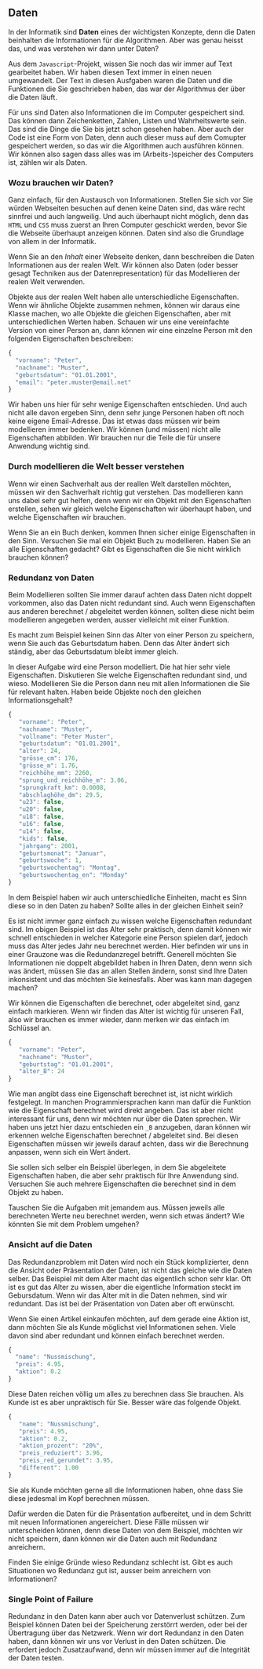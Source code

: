 

<Chapter>

## Daten

In der Informatik sind **Daten** eines der wichtigsten Konzepte, denn die Daten
beinhalten die Informationen für die Algorithmen. Aber was genau heisst das, und
was verstehen wir dann unter Daten?

Aus dem `Javascript`-Projekt, wissen Sie noch das wir immer auf Text gearbeitet
haben. Wir haben diesen Text immer in einen neuen umgewandelt. Der Text in
diesen Ausfgaben waren die Daten und die Funktionen die Sie geschrieben haben,
das war der Algorithmus der über die Daten läuft.

Für uns sind Daten also Informationen die im Computer gespeichert sind. Das
können dann Zeichenketten, Zahlen, Listen und Wahrheitswerte sein. Das sind die
Dinge die Sie bis jetzt schon gesehen haben. Aber auch der Code ist eine Form
von Daten, denn auch dieser muss auf dem Comupter gespeichert werden, so das wir
die Algorithmen auch ausführen können. Wir können also sagen dass alles was im
(Arbeits-)speicher des Computers ist, zählen wir als Daten.

### Wozu brauchen wir Daten?

Ganz einfach, für den Austausch von Informationen. Stellen Sie sich vor Sie
würden Webseiten besuchen auf denen keine Daten sind, das wäre recht sinnfrei
und auch langweilig. Und auch überhaupt nicht möglich, denn das `HTML` und `CSS`
muss zuerst an Ihren Computer geschickt werden, bevor Sie die Webseite überhaupt
anzeigen können. Daten sind also die Grundlage von allem in der Informatik.

Wenn Sie an den _Inhalt_ einer Webseite denken, dann beschreiben die Daten
Informationen aus der realen Welt. Wir können also Daten (oder besser gesagt
Techniken aus der Datenrepresentation) für das Modellieren der realen Welt
verwenden.

<Example title="Modellieren mit Daten" classes="example">

Objekte aus der realen Welt haben alle unterschiedliche Eigenschaften. Wenn wir
ähnliche Objekte zusammen nehmen, können wir daraus eine Klasse machen, wo alle
Objekte die gleichen Eigenschaften, aber mit unterschiedlichen Werten haben.
Schauen wir uns eine vereinfachte Version von einer Person an, dann können wir
eine einzelne Person mit den folgenden Eigenschaften beschreiben:

```javascript
{
  "vorname": "Peter",
  "nachname": "Muster",
  "geburtsdatum": "01.01.2001",
  "email": "peter.muster@email.net"
}
```

Wir haben uns hier für sehr wenige Eigenschaften entschieden. Und auch nicht
alle davon ergeben Sinn, denn sehr junge Personen haben oft noch keine eigene
Email-Adresse. Das ist etwas dass müssen wir beim modellieren immer bedenken.
Wir können (und müssen) nicht alle Eigenschaften abbilden. Wir brauchen nur die
Teile die für unsere Anwendung wichtig sind.

</Example>

### Durch modellieren die Welt besser verstehen

Wenn wir einen Sachverhalt aus der reallen Welt darstellen möchten, müssen wir
den Sachverhalt richtig gut verstehen. Das modellieren kann uns dabei sehr gut
helfen, denn wenn wir ein Objekt mit den Eigenschaften erstellen, sehen wir
gleich welche Eigenschaften wir überhaupt haben, und welche Eigenschaften wir
brauchen.

<Example title="Aufgabe: Objekte selber modellieren">

Wenn Sie an ein Buch denken, kommen Ihnen sicher einige Eigenschaften in den
Sinn. Versuchen Sie mal ein Objekt Buch zu modellieren. Haben Sie an alle
Eigenschaften gedacht? Gibt es Eigenschaften die Sie nicht wirklich brauchen
können?

</Example>

### Redundanz von Daten

Beim Modellieren sollten Sie immer darauf achten dass Daten nicht doppelt
vorkommen, also das Daten nicht redundant sind. Auch wenn Eigenschaften aus
anderen berechnet / abgeleitet werden können, sollten diese nicht beim
modellieren angegeben werden, ausser vielleicht mit einer Funktion.

Es macht zum Beispiel keinen Sinn das Alter von einer Person zu speichern, wenn
Sie auch das Geburtsdatum haben. Denn das Alter ändert sich ständig, aber das
Geburtsdatum bleibt immer gleich.

<Example title="Aufgabe: Redundanz in den Daten reduzieren" classes="exercise">

In dieser Aufgabe wird eine Person modelliert. Die hat hier sehr viele
Eigenschaften. Diskutieren Sie welche Eigenschaften redundant sind, und wieso.
Modellieren Sie die Person dann neu mit allen Informationen die Sie für relevant
halten. Haben beide Objekte noch den gleichen Informationsgehalt?

```javascript
{
   "vorname": "Peter",
   "nachname": "Muster",
   "vollname": "Peter Muster",
   "geburtsdatum": "01.01.2001",
   "alter": 24,
   "grösse_cm": 176,
   "grösse_m": 1.76,
   "reichhöhe_mm": 2260,
   "sprung_und_reichhöhe_m": 3.06,
   "sprungkraft_km": 0.0008,
   "abschlaghöhe_dm": 29.5,
   "u23": false,
   "u20": false,
   "u18": false,
   "u16": false,
   "u14": false,
   "kids": false,
   "jahrgang": 2001,
   "geburtsmonat": "Januar",
   "geburtswoche": 1,
   "geburtswochentag": "Montag",
   "geburtswochentag_en": "Monday"
}
```

In dem Beispiel haben wir auch unterschiedliche Einheiten, macht es Sinn diese
so in den Daten zu haben? Sollte alles in der gleichen Einheit sein?

</Example>

Es ist nicht immer ganz einfach zu wissen welche Eigenschaften redundant sind.
Im obigen Beispiel ist das Alter sehr praktisch, denn damit können wir schnell
entschieden in welcher Kategorie eine Person spielen darf, jedoch muss das Alter
jedes Jahr neu berechnet werden. Hier befinden wir uns in einer Grauzone was die
Redundanzregel betrifft. Generell möchten Sie Informationen nie doppelt
abgebildet haben in Ihren Daten, denn wenn sich was ändert, müssen Sie das an
allen Stellen ändern, sonst sind Ihre Daten inkonsistent und das möchten Sie
keinesfalls. Aber was kann man dagegen machen?

Wir können die Eigenschaften die berechnet, oder abgeleitet sind, ganz einfach
markieren. Wenn wir finden das Alter ist wichtig für unseren Fall, also wir
brauchen es immer wieder, dann merken wir das einfach im Schlüssel an.

```javascript
{
   "vorname": "Peter",
   "nachname": "Muster",
   "geburtstag": "01.01.2001",
   "alter_B": 24
}
```

Wie man angibt dass eine Eigenschaft berechnet ist, ist nicht wirklich
festgelegt. In manchen Programmiersprachen kann man dafür die Funktion wie die
Eigenschaft berechnet wird direkt angeben. Das ist aber nicht interessant für
uns, denn wir möchten nur über die Daten sprechen. Wir haben uns jetzt hier dazu
entschieden ein `_B` anzugeben, daran können wir erkennen welche Eigenschaften
berechnet / abgeleitet sind. Bei diesen Eigenschaften müssen wir jeweils darauf
achten, dass wir die Berechnung anpassen, wenn sich ein Wert ändert.

<Example title="Objekte mit berechneten Eigenschaften">

Sie sollen sich selber ein Beispiel überlegen, in dem Sie abgeleitete
Eigenschaften haben, die aber sehr praktisch für Ihre Anwendung sind. Versuchen
Sie auch mehrere Eigenschaften die berechnet sind in dem Objekt zu haben.

Tauschen Sie die Aufgaben mit jemandem aus. Müssen jeweils alle berechneten
Werte neu berechnet werden, wenn sich etwas ändert? Wie könnten Sie mit dem
Problem umgehen?

</Example>

### Ansicht auf die Daten

Das Redundanzproblem mit Daten wird noch ein Stück komplizierter, denn die
Ansicht oder Präsentation der Daten, ist nicht das gleiche wie die Daten selber.
Das Beispiel mit dem Alter macht das eigentlich schon sehr klar. Oft ist es gut
das Alter zu wissen, aber die eigentliche Information steckt im Gebursdatum.
Wenn wir das Alter mit in die Daten nehmen, sind wir redundant. Das ist bei der
Präsentation von Daten aber oft erwünscht.

<Example title="Beispiel: Einkaufsartikel mit Aktionen" classes="example">

Wenn Sie einen Artikel einkaufen möchten, auf dem gerade eine Aktion ist, dann
möchten Sie als Kunde möglichst viel Informationen sehen. Viele davon sind aber
redundant und können einfach berechnet werden.

```javascript
{
  "name": "Nussmischung",
  "preis": 4.95,
  "aktion": 0.2
}
```

Diese Daten reichen völlig um alles zu berechnen dass Sie brauchen. Als Kunde
ist es aber unpraktisch für Sie. Besser wäre das folgende Objekt.

```javascript
{
   "name": "Nussmischung",
   "preis": 4.95,
   "aktion": 0.2,
   "aktion_prozent": "20%",
   "preis_reduziert": 3.96,
   "preis_red_gerundet": 3.95,
   "different": 1.00
}
```

Sie als Kunde möchten gerne all die Informationen haben, ohne dass Sie diese
jedesmal im Kopf berechnen müssen.

</Example>

Dafür werden die Daten für die Präsentation aufbereitet, und in dem Schritt mit
neuen Informationen angereichert. Diese Fälle müssen wir unterscheiden können,
denn diese Daten von dem Beispiel, möchten wir nicht speichern, dann können wir
die Daten auch mit Redundanz anreichern.

<Example title="Aufgabe: Wieso ist Redundanz schlecht?" classes="exercise">

Finden Sie einige Gründe wieso Redundanz schlecht ist. Gibt es auch Situationen
wo Redundanz gut ist, ausser beim anreichern von Informationen?

</Example>

### Single Point of Failure

Redundanz in den Daten kann aber auch vor Datenverlust schützen. Zum Beispiel
können Daten bei der Speicherung zerstörrt werden, oder bei der Übertragung über
das Netzwerk. Wenn wir dort Redundanz in den Daten haben, dann können wir uns
vor Verlust in den Daten schützen. Die erfordert jedoch Zusatzaufwand, denn wir
müssen immer auf die Integrität der Daten testen.

</Chapter>
